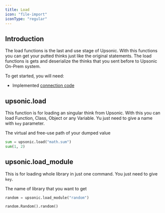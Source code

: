 ```yaml
---
title: Load
icon: "file-import"
iconType: "regular"
---
```


## Introduction
The load functions is the last and use stage of Upsonic. With this functions you can get your putted thinks just like the original statements. The load functions is gets and deserialize the thinks that you sent before to Upsonic On-Prem system.

To get started, you will need:

- Implemented [connection code](/client/getting_started/connection)



## upsonic.load

This function is for loading an singular think from Upsonic. With this you can load Function, Class, Object or any Variable. Yu just need to give a name with `key` parameter.

<ParamField path="key" type="string">
  The virtual and free-use path of your dumped value
</ParamField>

```python
sum = upsonic.load("math.sum")
sum(1, 2)
```



## upsonic.load_module

This is for loading whole library in just one command. You just need to give `key`.

<ParamField path="key" type="string">
  The name of library that you want to get
</ParamField>



```python
random = upsonic.load_module("random")

random.Random().random()
```
